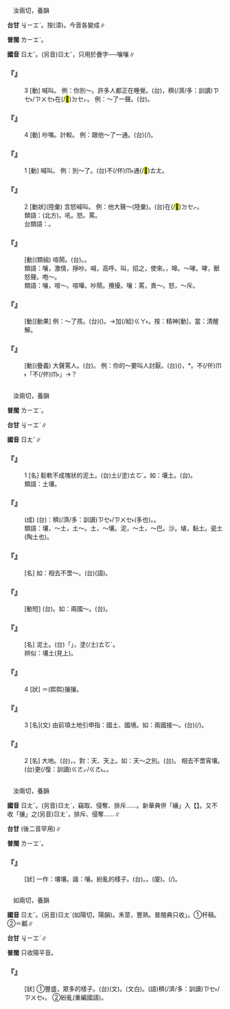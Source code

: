 
=={{ruby|嚷|ㄖㄤˇ}}==

　汝兩切，養韻

'''台甘''' <rt>ㆢㄧㆲˋ</rt>。按{{ruby|：|ㆢㄧㄤˋ}}(漳)。今音各變成{{ruby|：|ㄌㄧㆲˋ}}{{ruby|。|ㄌㄧㄤˋ}}∥

'''普閩''' <rt>ㄌㄧㆲˋ</rt>。

'''國音''' <rt>ㄖㄤˇ</rt>。(另音)<rt>ㄖㄤˇ</rt>{{ruby|→|ㄖㄤ}}，只用於疊字──嚷嚷∥

    

==='''『{{ruby|嚷|ㄖㄤˇ}}』'''===
:3  [動] 喊叫。 例：你別～。許多人都正在睡覺。(台){{ruby|汝|ㄌㄧˋ}}{{ruby|<mark>&#xffb49;</mark>|ㄇㄞ˪}}{{ruby|大|ㄉㄨㄚ˫}}{{ruby|細|ㄙㄨㆤ˪/ㄙㆤ˪}}{{ruby|聲|ㄒㄧㆩ}}{{ruby|嚷|ㄌㄧㆲˋ/ㄌㄧㄤˋ/ㆢㄧㆲˋ/ㆢㄧㄤˋ}}，{{ruby|猶|ㄧㄠˋ}}{{ruby|真|ㄐㄧㄣ}}穧(/濟/多：訓讀)<rt>ㄗㆤ˫/ㄗㄨㆤ˫</rt>{{ruby|人|ㄌㄤˊ}}在(/<mark>&#xf9549;</mark>)<rt>ㄉㆤㆷ</rt>{{ruby|睏|ㄎㄨㄣ˪}}。 例：～了一聲。(台){{ruby|大|ㄉㄨㄚ˫}}{{ruby|聲|ㄒㄧㆩ}}{{ruby|喝|ㄏㄨㄚㆷ}}{{ruby|一|ㄐㄧㆵ ͘}}{{ruby|下|·ㆤ˫}}。
    

==='''『{{ruby|嚷|ㄖㄤˇ}}』'''===
:4  [動] 吵嘴。計較。 例：跟他～了一通。(台){{ruby|含|ㄏㆰˊ}}{{ruby|伊|ㄧ}}{{ruby|嚷|ㄌㄧㆲˋ/ㄌㄧㄤˋ/ㆢㄧㆲˋ/ㆢㄧㄤˋ}}{{ruby|一|ㄐㄧㆵ ͘}}{{ruby|睏|ㄎㄨㄣ˪}}(/{{ruby|一|ㄐㄧㆵ ͘}}{{ruby|番|ㄏㄨㄢ}})。
    

==='''『{{ruby|嚷|ㄖㄤˇ}}』'''===
:1  [動] 喊叫。 例：別～了。(台)不(/伓)<rt>ㆬ˫</rt>通(/<mark>&#xf9848;</mark>)<rt>ㄊㄤ</rt>{{ruby|大|ㄉㄨㄚ˫}}{{ruby|聲|ㄒㄧㆩ}}{{ruby|嚷|ㆢㄧㄤˋ/ㄌㄧㆲˋ/ㄌㄧㄤˋ}}。
    

==='''『{{ruby|嚷|ㄖㄤˇ}}』'''===
:2  [動狀](陸彙) 含怒喊叫。 例：他大聲～(陸彙)。(台){{ruby|伊|ㄧ}}{{ruby|大|ㄉㄨㄚ˫}}{{ruby|聲|ㄒㄧㆩ}}在(/<mark>&#xf9549;</mark>)<rt>ㄉㆤㆷ</rt>{{ruby|嚷|ㄌㄧㆲˋ/ㄌㄧㄤˋ/ㆢㄧㆲˋ/ㆢㄧㄤˋ}}。
:類語：{{ruby|哏|ㄏㄣ}}{{ruby|哆|·ㄉㄨㄛ}}(北方)。吼。怒。罵。
:
:台類語：{{ruby|喝|ㄏㄨㄚㆷ}}。
:
    

==='''『{{ruby|吵|ㄔㄠˇ}}{{ruby|嚷|ㄖㄤˇ}}』'''===
: [動](類組) 喧鬧。(台){{ruby|吵|ㄘㄚˋ}}{{ruby|鬧|ㄋㄠ˫}}。{{ruby|嘩|ㄏㄨㄚ˫}}{{ruby|嘩|ㄏㄨㄚ˫}}{{ruby|滾|ㄍㄨㄣˋ}}。
:類語：嚷，激情，掙吵。喊，高呼。叫，招之，使來。{{ruby|咆|ㄆㄠˊ}}，嗥。～哮。哮，獸怒聲。咆～。
:
:類語：嚷，喧～。喧嘩。吵鬧。攪擾。嚷：罵，責～。怒，～斥。
:
    

==='''『{{ruby|嚷|ㄖㄤˇ}}{{ruby|醒|ㄒㄧㄥˇ}}』'''===
: [動][動果] 例：～了孩{{ruby|子|·ㄗˇ}}。(台){{ruby|大|ㄉㄨㄚ˫}}{{ruby|聲|ㄒㄧㆩ}}{{ruby|吵|ㄘㄚˋ}}{{ruby|醒|ㄘㆥˋ/ㄑㆪˋ}}({{ruby|精|ㄐㄧㄥ}}{{ruby|神|ㄒㄧㄣˊ}}){{ruby|<mark>&#xffb51;</mark>|ㆣㄧㄣˋ}}{{ruby|仔|ㄚ}}。→加(/給)<rt>ㄍㄚ˫</rt>{{ruby|<mark>&#xffb51;</mark>|ㆣㄧㄣˋ}}{{ruby|仔|ㄚ}}{{ruby|吵|ㄘㄚˋ}}{{ruby|精|ㄐㄧㄥ}}{{ruby|神|ㄒㄧㄣˊ}}{{ruby|起|·ㄎㄧˋ}}{{ruby|來|·ㄌㄞˊ}}。按：精神[動]，當：清醒解。
    

==='''『{{ruby|嚷|ㄖㄤˇ}}{{ruby|罵|ㄇㄚˋ}}』'''===
: [動](疊義) 大聲罵人。(台){{ruby|大|ㄉㄨㄚ˫}}{{ruby|聲|ㄒㄧㆩ}}{{ruby|罵|ㄇㆤ˫/ㄇㄚ˫}}。 例：你的～要叫人討厭。(台){{ruby|汝|ㄌㄧˋ}}({{ruby|愛|ㄞ˪}}{{ruby|<mark>&#xf8fbe;</mark>|ㄏㄧㆵ}}{{ruby|款|ㄎㄨㄢˋ}}){{ruby|丌|ㆤ}}{{ruby|大|ㄉㄨㄚ˫}}{{ruby|聲|ㄒㄧㆩ}}{{ruby|罵|ㄇㆤ˫/ㄇㄚ˫}}，{{ruby|人|ㄌㄤˊ}}{{ruby|會|ㆤ˫}}{{ruby|<mark>&#xffb5d;</mark>|ㆣㆤˊ}}*{{ruby|汝|·ㄌㄧˋ}}。{{ruby|汝|·ㄌㄧˋ}}不(/伓)<rt>ㆬ˫</rt>{{ruby|驚|ㄍㄧㆩ}}{{ruby|人|ㄌㄤˊ}}{{ruby|<mark>&#xffb5d;</mark>|ㆣㆤˊ}}「{{ruby|是|ㄒㄧ˫}}不(/伓)<rt>ㆬ˫</rt>」→{{ruby|啿|ㄒㄧㆬ˪}}？
    

=={{ruby|壤|ㄖㄤˇ}}==

　汝兩切，養韻

'''普閩''' <rt>ㄌㄧㆲˋ</rt>。

'''台甘''' <rt>ㆢㄧㆲˋ</rt>∥

'''國音''' <rt>ㄖㄤˇ</rt>∥

    

==='''『{{ruby|壤|ㄖㄤˇ}}』'''===
:1  [名] 鬆軟不成塊狀的泥土。(台){{ruby|鬆|ㄙㄤ}}{{ruby|鬆|ㄙㄤ}}{{ruby|散|ㄙㄨㆩˋ}}{{ruby|散|ㄙㄨㆩˋ}}{{ruby|丌|ㆤ}}土(/塗)<rt>ㄊㆦˊ</rt>。如：壤土。(台){{ruby|會|ㆤ˫}}{{ruby|得|ㄉㄧㆵ}}{{ruby|栽|ㄗㄞ}}{{ruby|種|ㄐㄧㄥ˪}}{{ruby|植|ㄒㄧㆵ ͘}}{{ruby|物|ㆠㄨㆵ ͘}}{{ruby|丌|ㆤ}}{{ruby|上|ㄒㄧㆲ˫}}{{ruby|好|ㄏㄜˋ}}{{ruby|丌|ㆤ}}{{ruby|土|ㄊㆦˊ}}{{ruby|質|ㄐㄧㆵ}}。
:類語：土壤。
:
    

==='''『{{ruby|天|ㄊㄧㄢ}}{{ruby|壤|ㄖㄤˇ}}{{ruby|之|ㄓ}}{{ruby|別|ㄅㄧㄝˊ}}』'''===
: (成) (台){{ruby|比|ㄅㄧˋ}}{{ruby|喻|ㆡㄨ˫/ㄌㄨ˫}}：{{ruby|差|ㄘㄚ}}{{ruby|去|·ㄎㄧ˪}}{{ruby|真|ㄐㄧㄣ}}穧(/濟/多：訓讀)<rt>ㄗㆤ˫/ㄗㄨㆤ˫</rt>(多也){{ruby|真|ㄐㄧㄣ}}{{ruby|遠|ㄏㆭ˫}}。{{ruby|親|ㄑㄧㄣ}}{{ruby|像|ㄑㄧㆧ˫/ㄑㄧㆫ˫}}{{ruby|天|ㄊㆪ}}{{ruby|到|ㄍㄠ˪}}{{ruby|地|ㄉㄨㆤ˫/ㄉㆤ˫}}。
:類語：壤，～土，土～。土，～壤。泥，～土，～巴。沙。埴，黏土。瓷土(陶土也)。
:
    

==='''『{{ruby|宵|ㄒㄧㄠ}}{{ruby|壤|ㄖㄤˇ}}』'''===
: [名] 如：相去不啻～。(台){{ruby|差|ㄘㄚ}}{{ruby|去|·ㄎㄧ˪}}{{ruby|不|ㄅㄨㆵ}}{{ruby|止|ㄐㄧˋ}}{{ruby|天|ㄊㆪ}}{{ruby|淵|ㄧㄢ}}{{ruby|丌|ㆤ}}{{ruby|遠|ㄏㆭ˫}}(語)。
    

==='''『{{ruby|接|ㄐㄧㄝ}}{{ruby|壤|ㄖㄤˇ}}』'''===
: [動短] (台){{ruby|地|ㄉㄨㆤ˫/ㄉㆤ˫}}{{ruby|面|ㆠㄧㄣ˫}}{{ruby|相|ㄒㄧㄜ/ㄙㆩ}}{{ruby|接|ㄐㄧㄚㆴ}}。如：兩國～。(台){{ruby|國|ㄍㆦㆶ}}{{ruby|界|ㄍㄞ˪}}{{ruby|丌|ㆤ}}{{ruby|地|ㄉㄨㆤ˫/ㄉㆤ˫}}{{ruby|相|ㄒㄧㄜ/ㄙㆩ}}{{ruby|連|ㄌㄧㄢˊ}}{{ruby|接|ㄐㄧㄚㆴ}}。
    

==='''『{{ruby|土|ㄊㄨˇ}}{{ruby|壤|ㄖㄤˇ}}』'''===
: [名] 泥土。(台){{ruby|農|ㄌㆲˊ}}{{ruby|學|ㄏㄚㆶ ͘}}{{ruby|地|ㄉㄨㆤ˫/ㄉㆤ˫}}{{ruby|質|ㄐㄧㆵ}}{{ruby|學|ㄏㄚㆶ ͘}}{{ruby|上|ㄒㄧㆲ˫}}{{ruby|用|ㄧㆲ˫}}「{{ruby|土|ㄊㆦˋ}}{{ruby|壤|ㆢㄧㄤˋ/ㆢㄧㆲˋ}}」{{ruby|二|ㄋㆭ˫}}{{ruby|字|ㆢㄧ˫/ㄌㄧ˫}}，{{ruby|指|ㄍㄧˋ/ㄐㄧˋ}}{{ruby|一|ㄧㆵ}}{{ruby|般|ㄅㄨㆩ}}{{ruby|普|ㄆㆦˋ}}{{ruby|通|ㄊㆲ}}{{ruby|丌|ㆤ}}塗(/土)<rt>ㄊㆦˊ</rt>。
:辨似：壤土(見上)。
:
    

==='''『{{ruby|壤|ㄖㄤˇ}}』'''===
:4  [狀] ＝(熙熙)攘攘。
    

==='''『{{ruby|壤|ㄖㄤˇ}}』'''===
:3  [名](文) 由前項土地引申指：國土、國境。如：兩國接～。(台){{ruby|兩|ㄋㆭ˫}}{{ruby|個|ㆤˊ}}{{ruby|國|ㄍㆦㆶ}}{{ruby|家|ㄍㄚ}}{{ruby|丌|ㆤ}}{{ruby|土|ㄊㆦˋ}}{{ruby|地|ㄉㄨㆤ˫/ㄉㆤ˫}}(/{{ruby|國|ㄍㆦㆶ}}{{ruby|境|ㄍㄧㄥˋ}}){{ruby|相|ㄒㄧㄜ/ㄙㆩ}}{{ruby|銜|ㄏㆰˊ}}{{ruby|接|ㄐㄧㄚㆴ}}。
    

==='''『{{ruby|壤|ㄖㄤˇ}}』'''===
:2  [名] 大地。(台){{ruby|地|ㄉㄨㆤ˫/ㄉㆤ˫}}{{ruby|面|ㆠㄧㄣ˫}}，{{ruby|地|ㄉㄨㆤ˫/ㄉㆤ˫}}{{ruby|下|ㄏㄚ˫}}。對：天、天上。如：天～之別。(台){{ruby|差|ㄘㄚ}}{{ruby|到|ㄍㄠ˪}}{{ruby|天|ㄊㆪ}}{{ruby|合|ㄍㄚㆴ}}{{ruby|地|ㄉㄨㆤ˫/ㄉㆤ˫}}{{ruby|<mark>&#xf9075;</mark>|ㄏㄧㄚㆷ}}{{ruby|恁|ㄌㄧㄣ˪}}{{ruby|遠|ㄏㆭ˫}}。 相去不啻宵壤。(台){{ruby|比|ㄅㄧˋ}}{{ruby|天|ㄊㄧㄢ}}{{ruby|地|ㄉㄨㆤ˫/ㄉㆤ˫}}{{ruby|間|ㄍㄢ}}{{ruby|丌|ㆤ}}{{ruby|距|ㄍㄨ˫}}{{ruby|離|ㄌㄧ˫}}更(/復：訓讀)<rt>ㄍㄜㆷ/ㄍㄜ˪</rt>{{ruby|較|ㄎㄚㆷ}}{{ruby|遠|ㄏㆭ˫}}。{{ruby|強|ㄍㄧㆲˊ}}{{ruby|調|ㄉㄧㄠˊ}}{{ruby|差|ㄘㄚ}}{{ruby|去|·ㄎㄧ˪}}{{ruby|非|ㄏㄨㄧ}}{{ruby|常|ㄒㄧㆲˊ}}{{ruby|大|ㄉㄨㄚ˫}}。
    

=={{ruby|攘|ㄖㄤˇ}}==

　汝兩切，養韻

'''國音''' <rt>ㄖㄤˇ</rt>。(另音)<rt>ㄖㄤˊ</rt>，竊取、侵奪、排斥……。新華典併「纕」入【{{ruby|攘|ㄖㄤˇ}}】。又不收「攘」之(另音)<rt>ㄖㄤˊ</rt>，排斥、侵奪……∥

'''台甘''' {{ruby|(文)|ㆢㄧㆲˋ}}{{ruby|，|ㆢㄧㆲˊ}}{{ruby|，|ㆢㄧㆲ˫}}(後二音罕用)∥

'''普閩''' <rt>ㄌㄧㆲˋ</rt>。

    

==='''『{{ruby|攘|ㄖㄤˇ}}{{ruby|攘|ㄖㄤˇ}}』'''===
: [狀] 一作：壤壤。諧：嚷。紛亂的樣子。(台){{ruby|擾|ㆢㄧㄠˋ/ㄌㄧㄠˋ}}{{ruby|亂|ㄌㄨㄢ˫}}。{{ruby|亂|ㄌㄨㄢ˫}}{{ruby|抄|ㄘㄠ}}{{ruby|抄|ㄘㄠ}}。(廈){{ruby|亂|ㄌㄨㄢ˫}}{{ruby|馬|ㆠㆤˋ}}{{ruby|馬|ㆠㆤˋ}}。{{ruby|亂|ㄌㄨㄢ˫}}{{ruby|嘈|ㄗㄜ}}{{ruby|嘈|ㄗㄜ}}(/{{ruby|糟|ㄗㄜ}}{{ruby|糟|ㄗㄜ}})。
    

=={{ruby|穰|ㄖㄤˇ}}==

　如兩切，養韻

'''國音''' <rt>ㄖㄤˇ</rt>。(另音)<rt>ㄖㄤˊ</rt>(如陽切，陽韻)。禾莖，豐熟。普閩典只收{{ruby|「|ㄖㄤˊ}}」。①杆稿。②＝瓤∥

'''台甘''' <rt>ㆢㄧㆲˋ</rt>{{ruby|、|ㆢㄧㆲˊ}}∥

'''普閩''' 只收陽平音。

    

==='''『{{ruby|穰|ㄖㄤˇ}}{{ruby|穰|ㄖㄤˇ}}』'''===
: [狀] ①豐盛，眾多的樣子。(台){{ruby|富|ㄏㄨ˪}}{{ruby|庶|ㄙㄨ˪}}(文)。{{ruby|豐|ㄏㆲ}}{{ruby|富|ㄏㄨ˪}}(文白)。(語){{ruby|真|ㄐㄧㄣ}}穧(/濟/多：訓讀)<rt>ㄗㆤ˫/ㄗㄨㆤ˫</rt>{{ruby|丌|ㆤ}}{{ruby|款|ㄎㄨㄢˋ}}。 ②紛亂(重編國語)。
    
